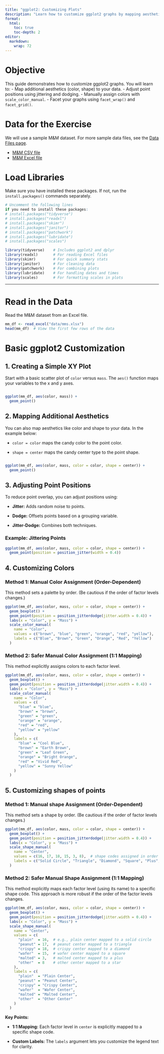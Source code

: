 ```yaml
---
title: "ggplot2: Customizing Plots"
description: "Learn how to customize ggplot2 graphs by mapping aesthetics, adjusting positions, setting manual colors, and facetting."
format:
  html:
    toc: true
    toc-depth: 2
editor: 
  markdown: 
    wrap: 72
---
```


# Objective

This guide demonstrates how to customize ggplot2 graphs. You will learn
to: - Map additional aesthetics (color, shape) to your data. - Adjust
point positions using jittering and dodging. - Manually assign colors
with `scale_color_manual`. - Facet your graphs using `facet_wrap()` and
`facet_grid()`.

# Data for the Exercise

We will use a sample M&M dataset. For more sample data files, see the
[Data Files page](99_example_data_files.qmd).

-   [M&M CSV file](/data/mms.csv)
-   [M&M Excel file](/data/mms.xlsx)

# Load Libraries

Make sure you have installed these packages. If not, run the
`install.packages()` commands separately.

``` r
# Uncomment the following lines
if you need to install these packages: 
# install.packages("tidyverse")     
# install.packages("readxl")    
# install.packages("skimr")     
# install.packages("janitor")    
# install.packages("patchwork")   
# install.packages("lubridate")    
# install.packages("scales")   

library(tidyverse)    # Includes ggplot2 and dplyr 
library(readxl)       # For reading Excel files 
library(skimr)        # For quick summary stats
library(janitor)      # For cleaning data 
library(patchwork)    # For combining plots 
library(lubridate)    # For handling dates and times
library(scales)       # For formatting scales in plots
```

------------------------------------------------------------------------

# Read in the Data

Read the M&M dataset from an Excel file.

``` r
mm_df <- read_excel("data/mms.xlsx")
head(mm_df)  # View the first few rows of the data
```

# Basic ggplot2 Customization

## 1. Creating a Simple XY Plot

Start with a basic scatter plot of `color` versus `mass`. The `aes()`
function maps your variables to the x and y axes.

``` r

ggplot(mm_df, aes(color, mass)) +
  geom_point()
```

## 2. Mapping Additional Aesthetics

You can also map aesthetics like color and shape to your data. In the
example below:

-   `color = color` maps the candy color to the point color.

-   `shape = center` maps the candy center type to the point shape.

``` r

ggplot(mm_df, aes(color, mass, color = color, shape = center)) +
  geom_point()
```

## 3. Adjusting Point Positions

To reduce point overlap, you can adjust positions using:

-   **Jitter:** Adds random noise to points.

-   **Dodge:** Offsets points based on a grouping variable.

-   **Jitter-Dodge:** Combines both techniques.

### Example: Jittering Points

``` r
ggplot(mm_df, aes(color, mass, color = color, shape = center)) +
  geom_point(position = position_jitter(width = 0.4))
```

## 4. Customizing Colors

### Method 1: Manual Color Assignment (Order-Dependent)

This method sets a palette by order. (Be cautious if the order of factor
levels changes.)

``` r
ggplot(mm_df, aes(color, mass, color = color, shape = center)) +
  geom_boxplot() +
  geom_point(position = position_jitterdodge(jitter.width = 0.4)) +
  labs(x = "Color", y = "Mass") +
  scale_color_manual(
    name = "Color",
    values = c("brown", "blue", "green", "orange", "red", "yellow"),
    labels = c("Blue", "Brown", "Green", "Orange", "Red", "Yellow")
  )
```

### Method 2: Safer Manual Color Assignment (1:1 Mapping)

This method explicitly assigns colors to each factor level.

``` r
ggplot(mm_df, aes(color, mass, color = color, shape = center)) +
  geom_boxplot() +
  geom_point(position = position_jitterdodge(jitter.width = 0.4)) +
  labs(x = "Color", y = "Mass") +
  scale_color_manual(
    name = "Color",
    values = c(
      "blue" = "blue",
      "brown" = "brown",
      "green" = "green",
      "orange" = "orange",
      "red" = "red",
      "yellow" = "yellow"
    ),
    labels = c(
      "blue" = "Cool Blue",
      "brown" = "Earth Brown",
      "green" = "Leaf Green",
      "orange" = "Bright Orange",
      "red" = "Vivid Red",
      "yellow" = "Sunny Yellow"
    )
  )
```

## 5. Customizing shapes of points

### Method 1: Manual shape Assignment (Order-Dependent)

This method sets a shape by order. (Be cautious if the order of factor
levels changes.)

``` r
ggplot(mm_df, aes(color, mass, color = color, shape = center)) +
  geom_boxplot() +
  geom_point(position = position_jitterdodge(jitter.width = 0.4)) +
  labs(x = "Color", y = "Mass") +
  scale_shape_manual(
    name = "Center",
    values = c(16, 17, 18, 15, 3, 8),  # shape codes assigned in order
    labels = c("Solid Circle", "Triangle", "Diamond", "Square", "Plus", "Star")
  )
```

### Method 2: Safer Manual Shape Assignment (1:1 Mapping)

This method explicitly maps each factor level (using its name) to a
specific shape code. This approach is more robust if the order of the
factor levels changes.

``` r
ggplot(mm_df, aes(color, mass, color = color, shape = center)) +
  geom_boxplot() +
  geom_point(position = position_jitterdodge(jitter.width = 0.4)) +
  labs(x = "Color", y = "Mass") +
  scale_shape_manual(
    name = "Center",
    values = c(
      "plain"  = 16,  # e.g., plain center mapped to a solid circle
      "peanut" = 17,  # peanut center mapped to a triangle
      "crispy" = 18,  # crispy center mapped to a diamond
      "wafer"  = 15,  # wafer center mapped to a square
      "malted" = 3,   # malted center mapped to a plus
      "other"  = 8    # other center mapped to a star
    ),
    labels = c(
      "plain"  = "Plain Center",
      "peanut" = "Peanut Center",
      "crispy" = "Crispy Center",
      "wafer"  = "Wafer Center",
      "malted" = "Malted Center",
      "other"  = "Other Center"
    )
  )
```

**Key Points:**

-   **1:1 Mapping:** Each factor level in `center` is explicitly mapped
    to a specific shape code.

-   **Custom Labels:** The `labels` argument lets you customize the
    legend text for clarity.\
